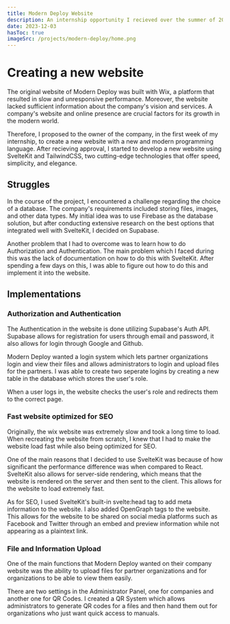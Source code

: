 ```yaml
---
title: Modern Deploy Website
description: An internship opportunity I recieved over the summer of 2023.
date: 2023-12-03
hasToc: true
imageSrc: /projects/modern-deploy/home.png
---
```


# Creating a new website

The original website of Modern Deploy was built with Wix, a platform that resulted in slow and unresponsive performance. Moreover, the website lacked sufficient information about the company's vision and services. A company's website and online presence are crucial factors for its growth in the modern world.

Therefore, I proposed to the owner of the company, in the first week of my internship, to create a new website with a new and modern programming language. After recieving approval, I started to develop a new website using SvelteKit and TailwindCSS, two cutting-edge technologies that offer speed, simplicity, and elegance.

## Struggles

In the course of the project, I encountered a challenge regarding the choice of a database. The company's requirements included storing files, images, and other data types. My initial idea was to use Firebase as the database solution, but after conducting extensive research on the best options that integrated well with SvelteKit, I decided on Supabase.

Another problem that I had to overcome was to learn how to do Authorization and Authentication. The main problem which I faced during this was the lack of documentation on how to do this with SvelteKit. After spending a few days on this, I was able to figure out how to do this and implement it into the website.

## Implementations

### Authorization and Authentication

The Authentication in the website is done utilizing Supabase's Auth API. Supabase allows for registration for users through email and password, it also allows for login through Google and Github.

Modern Deploy wanted a login system which lets partner organizations login and view their files and allows administrators to login and upload files for the partners. I was able to create two seperate logins by creating a new table in the database which stores the user's role.

When a user logs in, the website checks the user's role and redirects them to the correct page.

### Fast website optimized for SEO

Originally, the wix website was extremely slow and took a long time to load. When recreating the website from scratch, I knew that I had to make the website load fast while also being optimized for SEO.

One of the main reasons that I decided to use SvelteKit was because of how significant the performance difference was when compared to React. SvelteKit also allows for server-side rendering, which means that the website is rendered on the server and then sent to the client. This allows for the website to load extremely fast.

As for SEO, I used SvelteKit's built-in svelte:head tag to add meta information to the website. I also added OpenGraph tags to the website. This allows for the website to be shared on social media platforms such as Facebook and Twitter through an embed and preview information while not appearing as a plaintext link.

### File and Information Upload

One of the main functions that Modern Deploy wanted on their company website was the ability to upload files for partner organizations and for organizations to be able to view them easily.

There are two settings in the Administrator Panel, one for companies and another one for QR Codes. I created a QR System which allows administrators to generate QR codes for a files and then hand them out for organizations who just want quick access to manuals.
